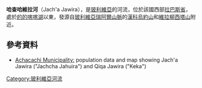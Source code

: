 '''哈查哈維拉河'''（Jach'a Jawira），是[[玻利維亞|玻利維亞]]的河流，位於該國西部[[拉巴斯省_(玻利維亞)|拉巴斯省]]，處於[[的的喀喀湖|的的喀喀湖]]以東，發源自[[玻利維亞瑞阿爾山脈|玻利維亞瑞阿爾山脈]]的[[漢科烏約山|漢科烏約山]]和[[維拉柳西塔山|維拉柳西塔山]]附近。

==參考資料==
* [https://web.archive.org/web/20141029162918/http://www.ine.gob.bo/publicaciones/visorPdf.aspx?Codigo=020201&tipo=1 Achacachi Municipality:] population data and map showing Jach'a Jawira ("Jachcha Jahuira") and Qiqa Jawira ("Keka")

{{Bolivia-geo-stub}}
[[Category:玻利維亞河流|Category:玻利維亞河流]]
